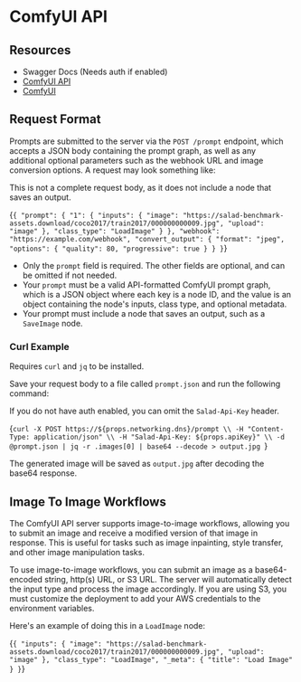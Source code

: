 # ComfyUI API

## Resources

- <Link url={`https://${props.networking.dns}/docs`}>Swagger Docs</Link> (Needs auth if enabled)
- [ComfyUI API](https://github.com/SaladTechnologies/comfyui-api)
- [ComfyUI](https://github.com/comfyanonymous/ComfyUI/)

## Request Format

Prompts are submitted to the server via the `POST /prompt` endpoint, which accepts a JSON body containing the prompt graph, as well as any additional optional parameters such as the webhook URL and image conversion options. A request may look something like:

<Callout variation="warning">This is not a complete request body, as it does not include a node that saves an output.</Callout>

<CodeBlock language="json">{`{
  "prompt": {
    "1": {
      "inputs": {
        "image": "https://salad-benchmark-assets.download/coco2017/train2017/000000000009.jpg",
        "upload": "image"
      },
      "class_type": "LoadImage"
    }
  },
  "webhook": "https://example.com/webhook",
  "convert_output": {
    "format": "jpeg",
    "options": {
      "quality": 80,
      "progressive": true
    }
  }
}`}</CodeBlock>

- Only the `prompt` field is required. The other fields are optional, and can be omitted if not needed.
- Your `prompt` must be a valid API-formatted ComfyUI prompt graph, which is a JSON object where each key is a node ID, and the value is an object containing the node's inputs, class type, and optional metadata.
- Your prompt must include a node that saves an output, such as a `SaveImage` node.

### Curl Example

<Callout variation="note">Requires `curl` and `jq` to be installed.</Callout>

Save your request body to a file called `prompt.json` and run the following command:

<Callout variation="note">If you do not have auth enabled, you can omit the `Salad-Api-Key` header.</Callout>

<CodeBlock language="bash">{`curl -X POST https://${props.networking.dns}/prompt \\
  -H "Content-Type: application/json" \\
  -H "Salad-Api-Key: ${props.apiKey}" \\
  -d @prompt.json | jq -r .images[0] | base64 --decode > output.jpg
`}</CodeBlock>

The generated image will be saved as `output.jpg` after decoding the base64 response.

## Image To Image Workflows

The ComfyUI API server supports image-to-image workflows, allowing you to submit an image and receive a modified version of that image in response. This is useful for tasks such as image inpainting, style transfer, and other image manipulation tasks.

To use image-to-image workflows, you can submit an image as a base64-encoded string, http(s) URL, or S3 URL. The server will automatically detect the input type and process the image accordingly. If you are using S3, you must customize the deployment to add your AWS credentials to the environment variables.

Here's an example of doing this in a `LoadImage` node:

<CodeBlock language="json">{`{
  "inputs": {
    "image": "https://salad-benchmark-assets.download/coco2017/train2017/000000000009.jpg",
    "upload": "image"
  },
  "class_type": "LoadImage",
  "_meta": {
    "title": "Load Image"
  }
}`}</CodeBlock>
